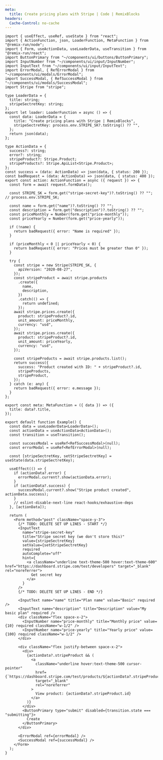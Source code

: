 ```yaml
---
meta:
  title: Create pricing plans with Stripe | Code | RemixBlocks
headers:
  Cache-Control: no-cache
---
```


```tsx
import { useEffect, useRef, useState } from "react";
import { ActionFunction, json, LoaderFunction, MetaFunction } from "@remix-run/node";
import { Form, useActionData, useLoaderData, useTransition } from "@remix-run/react";
import ButtonPrimary from "~/components/ui/buttons/ButtonPrimary";
import InputNumber from "~/components/ui/input/InputNumber";
import InputText from "~/components/ui/input/InputText";
import ErrorModal, { RefErrorModal } from "~/components/ui/modals/ErrorModal";
import SuccessModal, { RefSuccessModal } from "~/components/ui/modals/SuccessModal";
import Stripe from "stripe";

type LoaderData = {
  title: string;
  stripeSectretKey: string;
};
export let loader: LoaderFunction = async () => {
  const data: LoaderData = {
    title: "Create pricing plans with Stripe | RemixBlocks",
    stripeSectretKey: process.env.STRIPE_SK?.toString() ?? "",
  };
  return json(data);
};

type ActionData = {
  success?: string;
  error?: string;
  stripeProduct?: Stripe.Product;
  stripeProducts?: Stripe.ApiList<Stripe.Product>;
};
const success = (data: ActionData) => json(data, { status: 200 });
const badRequest = (data: ActionData) => json(data, { status: 400 });
export const action: ActionFunction = async ({ request }) => {
  const form = await request.formData();

  const STRIPE_SK = form.get("stripe-secret-key")?.toString() ?? ""; // process.env.STRIPE_SK;

  const name = form.get("name")?.toString() ?? "";
  const description = form.get("description")?.toString() ?? "";
  const priceMonthly = Number(form.get("price-monthly"));
  const priceYearly = Number(form.get("price-yearly"));

  if (!name) {
    return badRequest({ error: "Name is required" });
  }

  if (priceMonthly < 0 || priceYearly < 0) {
    return badRequest({ error: "Prices must be greater than 0" });
  }

  try {
    const stripe = new Stripe(STRIPE_SK, {
      apiVersion: "2020-08-27",
    });
    const stripeProduct = await stripe.products
      .create({
        name,
        description,
      })
      .catch(() => {
        return undefined;
      });
    await stripe.prices.create({
      product: stripeProduct?.id,
      unit_amount: priceMonthly,
      currency: "usd",
    });
    await stripe.prices.create({
      product: stripeProduct?.id,
      unit_amount: priceYearly,
      currency: "usd",
    });

    const stripeProducts = await stripe.products.list();
    return success({
      success: "Product created with ID: " + stripeProduct?.id,
      stripeProducts,
      stripeProduct,
    });
  } catch (e: any) {
    return badRequest({ error: e.message });
  }
};

export const meta: MetaFunction = ({ data }) => ({
  title: data?.title,
});

export default function Example() {
  const data = useLoaderData<LoaderData>();
  const actionData = useActionData<ActionData>();
  const transition = useTransition();

  const successModal = useRef<RefSuccessModal>(null);
  const errorModal = useRef<RefErrorModal>(null);

  const [stripeSectretKey, setStripeSectretKey] = useState(data.stripeSectretKey);

  useEffect(() => {
    if (actionData?.error) {
      errorModal.current?.show(actionData.error);
    }
    if (actionData?.success) {
      successModal.current?.show("Stripe product created", actionData.success);
    }
    // eslint-disable-next-line react-hooks/exhaustive-deps
  }, [actionData]);

  return (
    <Form method="post" className="space-y-3">
      {/* TODO: DELETE SET UP LINES - START */}
      <InputText
        name="stripe-secret-key"
        title="Stripe secret key (we don't store this)"
        value={stripeSectretKey}
        setValue={setStripeSectretKey}
        required
        autoComplete="off"
        hint={
          <a className="underline text-theme-500 hover:text-theme-600" href="https://dashboard.stripe.com/test/developers" target="_blank" rel="noreferrer">
            Get secret key
          </a>
        }
      />
      {/* TODO: DELETE SET UP LINES - END */}

      <InputText name="name" title="Plan name" value="Basic" required />
      <InputText name="description" title="Description" value="My basic plan" required />
      <div className="flex space-x-2">
        <InputNumber name="price-monthly" title="Monthly price" value={10} required className="w-1/2" />
        <InputNumber name="price-yearly" title="Yearly price" value={100} required className="w-1/2" />
      </div>

      <div className="flex justify-between space-x-2">
        <div>
          {actionData?.stripeProduct && (
            <a
              className="underline hover:text-theme-500 cursor-pointer"
              href={`https://dashboard.stripe.com/test/products/${actionData?.stripeProduct.id}`}
              target="_blank"
              rel="noreferrer"
            >
              View product: {actionData?.stripeProduct.id}
            </a>
          )}
        </div>
        <ButtonPrimary type="submit" disabled={transition.state === "submitting"}>
          Create
        </ButtonPrimary>
      </div>

      <ErrorModal ref={errorModal} />
      <SuccessModal ref={successModal} />
    </Form>
  );
}
```
